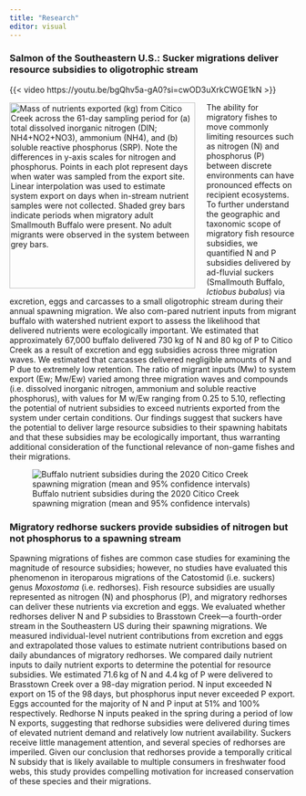 ```yaml
---
title: "Research"
editor: visual
---
```


### Salmon of the Southeastern U.S.: Sucker migrations deliver resource subsidies to oligotrophic stream

{{< video https://youtu.be/bgQhv5a-gA0?si=cwOD3uXrkCWGE1kN >}}

![Mass of nutrients exported (kg) from Citico Creek across the 61-day sampling period for (a) total dissolved inorganic nitrogen (DIN; NH4+NO2+NO3), ammonium (NH4), and (b) soluble reactive phosphorus (SRP). Note the differences in y-axis scales for nitrogen and phosphorus. Points in each plot represent days when water was sampled from the export site. Linear interpolation was used to estimate system export on days when in-stream nutrient samples were not collected. Shaded grey bars indicate periods when migratory adult Smallmouth Buffalo were present. No adult migrants were observed in the system between grey bars.](whiteetal2023_fig.png){style="float:left; margin-right: 20px;" width="326"}The ability for migratory fishes to move commonly limiting resources such as nitrogen (N) and phosphorus (P) between discrete environments can have pronounced effects on recipient ecosystems. To further understand the geographic and taxonomic scope of migratory fish resource subsidies, we quantified N and P subsidies delivered by ad-fluvial suckers (Smallmouth Buffalo, *Ictiobus bubalus*) via excretion, eggs and carcasses to a small oligotrophic stream during their annual spawning migration. We also com-pared nutrient inputs from migrant buffalo with watershed nutrient export to assess the likelihood that delivered nutrients were ecologically important. We estimated that approximately 67,000 buffalo delivered 730 kg of N and 80 kg of P to Citico Creek as a result of excretion and egg subsidies across three migration waves. We estimated that carcasses delivered negligible amounts of N and P due to extremely low retention. The ratio of migrant inputs (Mw) to system export (Ew; Mw/Ew) varied among three migration waves and compounds (i.e. dissolved inorganic nitrogen, ammonium and soluble reactive phosphorus), with values for M w/Ew ranging from 0.25 to 5.10, reflecting the potential of nutrient subsidies to exceed nutrients exported from the system under certain conditions. Our findings suggest that suckers have the potential to deliver large resource subsidies to their spawning habitats and that these subsidies may be ecologically important, thus warranting additional consideration of the functional relevance of non-game fishes and their migrations.

![Buffalo nutrient subsidies during the 2020 Citico Creek spawning migration (mean and 95% confidence intervals)](whiteetal_table.png)

### Migratory redhorse suckers provide subsidies of nitrogen but not phosphorus to a spawning stream

Spawning migrations of fishes are common case studies for examining the magnitude of resource subsidies; however, no studies have evaluated this phenomenon in iteroparous migrations of the Catostomid (i.e. suckers) genus *Moxostoma* (i.e. redhorses). Fish resource subsidies are usually represented as nitrogen (N) and phosphorus (P), and migratory redhorses can deliver these nutrients via excretion and eggs. We evaluated whether redhorses deliver N and P subsidies to Brasstown Creek—a fourth-order stream in the Southeastern US during their spawning migrations. We measured individual-level nutrient contributions from excretion and eggs and extrapolated those values to estimate nutrient contributions based on daily abundances of migratory redhorses. We compared daily nutrient inputs to daily nutrient exports to determine the potential for resource subsidies. We estimated 71.6 kg of N and 4.4 kg of P were delivered to Brasstown Creek over a 98-day migration period. N input exceeded N export on 15 of the 98 days, but phosphorus input never exceeded P export. Eggs accounted for the majority of N and P input at 51% and 100% respectively. Redhorse N inputs peaked in the spring during a period of low N exports, suggesting that redhorse subsidies were delivered during times of elevated nutrient demand and relatively low nutrient availability. Suckers receive little management attention, and several species of redhorses are imperiled. Given our conclusion that redhorses provide a temporally critical N subsidy that is likely available to multiple consumers in freshwater food webs, this study provides compelling motivation for increased conservation of these species and their migrations.
